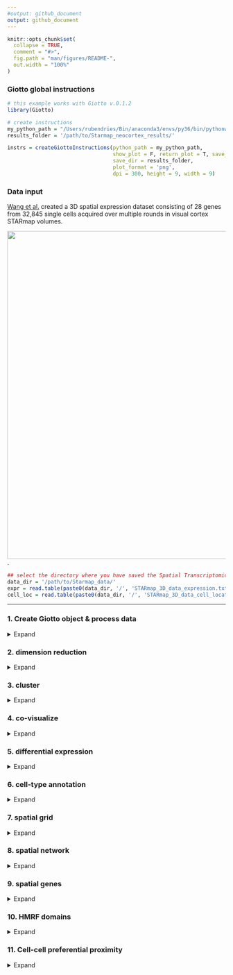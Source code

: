 ```yaml
---
#output: github_document
output: github_document
---
```


<!-- mouse_cortex_1_simple.md is generated from mouse_cortex_1_simple.Rmd Please edit that file -->


```r
knitr::opts_chunk$set(
  collapse = TRUE,
  comment = "#>",
  fig.path = "man/figures/README-",
  out.width = "100%"
)
```

### Giotto global instructions
```r
# this example works with Giotto v.0.1.2
library(Giotto)

# create instructions
my_python_path = "/Users/rubendries/Bin/anaconda3/envs/py36/bin/pythonw"
results_folder = '/path/to/Starmap_neocortex_results/'

instrs = createGiottoInstructions(python_path = my_python_path,
                                  show_plot = F, return_plot = T, save_plot = T,
                                  save_dir = results_folder,
                                  plot_format = 'png',
                                  dpi = 300, height = 9, width = 9)

```

### Data input

[Wang et al.](https://science.sciencemag.org/content/361/6400/eaat5691) created a 3D spatial expression dataset consisting of 28 genes from 32,845 single cells acquired over multiple rounds in visual cortex STARmap volumes.
  
![](./starmap_3D_data.png){width=20cm} .

```r
## select the directory where you have saved the Spatial Transcriptomics data
data_dir = '/path/to/Starmap_data/'
expr = read.table(paste0(data_dir, '/', 'STARmap_3D_data_expression.txt'))
cell_loc = read.table(paste0(data_dir, '/', 'STARmap_3D_data_cell_locations.txt'))
```

***



### 1. Create Giotto object & process data
<details>
  <summary>Expand</summary>
  \ 
 
```r
## create
STAR_test <- createGiottoObject(raw_exprs = expr, spatial_locs = cell_loc, instructions = instrs)

## filter raw data
# 1. pre-test filter parameters
filterDistributions(STAR_test, detection = 'genes')
filterDistributions(STAR_test, detection = 'cells')
filterCombinations(STAR_test, expression_thresholds = c(1, 1,2), gene_det_in_min_cells = c(20000, 20000, 30000), min_det_genes_per_cell = c(10, 20, 25))
# 2. filter data
STAR_test <- filterGiotto(gobject = STAR_test,
                          gene_det_in_min_cells = 20000,
                          min_det_genes_per_cell = 20)
## normalize
STAR_test <- normalizeGiotto(gobject = STAR_test, scalefactor = 10000, verbose = T)
STAR_test <- addStatistics(gobject = STAR_test)
STAR_test <- adjustGiottoMatrix(gobject = STAR_test, expression_values = c('normalized'),
                                batch_columns = NULL, covariate_columns = c('nr_genes', 'total_expr'),
                                return_gobject = TRUE,
                                update_slot = c('custom'))

# save according to giotto instructions
# 2D
spatPlot2D(gobject = STAR_test,
           save_param = list(save_folder = '2_Gobject', save_name = 'spatial_locations2D', units = 'in'))
spatPlot2D(gobject = STAR_test)

# 3D
spatPlot3D(gobject = STAR_test,
           save_param = list(save_folder = '2_Gobject', save_name = 'spatial_locations3D', units = 'in'))
spatPlot3D(gobject = STAR_test)


```
  
![](./figures/1_spatial_locations2D.png){width=16cm} 

![](./figures/1_screenshot_spatial_locations.png){width=16cm} 

</details>

### 2. dimension reduction

<details>
  <summary>Expand</summary>
  \ 
 
```r
STAR_test <- calculateHVG(gobject = STAR_test, method = 'cov_groups', zscore_threshold = 0.5, nr_expression_groups = 3)
STAR_test <- runPCA(gobject = STAR_test, genes_to_use = NULL, scale_unit = F)
signPCA(STAR_test)
STAR_test <- runUMAP(STAR_test, dimensions_to_use = 1:8, n_components = 3, n_threads = 4)

plotUMAP_3D(gobject = STAR_test, 
            save_param = list(save_folder = '3_DimRed', save_name = 'UMAP_reduction'))
```

![](./figures/2_screenshot_UMAP_reduction.png){width=16cm} 


***

</details>

### 3. cluster

<details>
  <summary>Expand</summary>
  \ 
  
```r
## sNN network (default)
STAR_test <- createNearestNetwork(gobject = STAR_test, dimensions_to_use = 1:8, k = 15)
## Leiden clustering
STAR_test <- doLeidenCluster(gobject = STAR_test, resolution = 0.2, n_iterations = 100,
                             name = 'leiden_0.2')
plotUMAP_3D(gobject = STAR_test, cell_color = 'leiden_0.2', 
            save_param = list(save_folder = '4_Cluster', save_name = 'UMAP_leiden'))

```


![](./figures/3_screenshot_leiden.png){width=16cm} 

***

</details>


### 4. co-visualize ####
<details>
  <summary>Expand</summary>
  \ 
  
```r
spatDimPlot3D(gobject = STAR_test,
               cell_color = 'leiden_0.2', dim3_to_use = 3,
              save_param = list(save_folder = '5_Covisuals', save_name = 'covis_leiden'))
```

Co-visualzation:
![](./figures/4_screenshot_covisualization.png){width=16cm} 

***

</details>


### 5. differential expression ####

<details>
  <summary>Expand</summary>
  \
  
```r
markers = findMarkers_one_vs_all(gobject = STAR_test,
                                 method = 'gini',
                                 expression_values = 'normalized',
                                 cluster_column = 'leiden_0.2',
                                 min_genes = 5, rank_score = 2)
markers[, head(.SD, 2), by = 'cluster']



# violinplot
violinPlot(STAR_test, genes = unique(markers$genes), cluster_column = 'leiden_0.2',
           save_param = c(save_name = 'violinplot', save_folder = '6_DEG'))


# cluster heatmap
plotMetaDataHeatmap(STAR_test, expression_values = 'scaled',
                    metadata_cols = c('leiden_0.2'),
                    save_param = c(save_name = 'clusterheatmap', save_folder = '6_DEG'))

```

Gini:  

- violinplot:  
![](./figures/5_violinplot.png){width=8cm} 

- Heatmap clusters:  
![](./figures/5_clusterheatmap.png){width=16cm} 


***

</details>


### 6. cell-type annotation

<details>
  <summary>Expand</summary>
  \
  
```r

## general cell types
clusters_cell_types_cortex = c('excit','excit','excit', 'inh', 'excit',
                               'other', 'other', 'other', 'inh', 'inh')
names(clusters_cell_types_cortex) = c(1:10)
STAR_test = annotateGiotto(gobject = STAR_test, annotation_vector = clusters_cell_types_cortex,
                           cluster_column = 'leiden_0.2', name = 'general_cell_types')

plotMetaDataHeatmap(STAR_test, expression_values = 'scaled',
                    metadata_cols = c('general_cell_types'),
                    save_param = c(save_name = 'heatmap_general_cell_type', save_folder = '7_annotation'))


## detailed cell types
clusters_cell_types_cortex = c('L5','L4','L2/3', 'PV', 'L6',
                               'Astro', 'Olig1', 'Olig2', 'Calretinin', 'SST')
names(clusters_cell_types_cortex) = c(1:10)
STAR_test = annotateGiotto(gobject = STAR_test, annotation_vector = clusters_cell_types_cortex,
                           cluster_column = 'leiden_0.2', name = 'cell_types')

plotUMAP_3D(STAR_test, cell_color = 'cell_types', point_size = 1.5,
            save_param = c(save_name = 'umap_cell_types', save_folder = '7_annotation'))

plotMetaDataHeatmap(STAR_test, expression_values = 'scaled',
                    metadata_cols = c('cell_types'),
                    save_param = c(save_name = 'heatmap_cell_types', save_folder = '7_annotation'))


# create consistent color code
mynames = unique(pDataDT(STAR_test)$cell_types)
mycolorcode = Giotto:::getDistinctColors(n = 10)
names(mycolorcode) = mynames

spatPlot3D(STAR_test, 
           cell_color = 'cell_types', axis_scale = 'real',
           sdimx = 'sdimx', sdimy = 'sdimy', sdimz = 'sdimz',
           show_grid = F, cell_color_code = mycolorcode,
           save_param = c(save_name = 'spatPlot_cell_types_all', save_folder = '7_annotation'))


## subsets
spatPlot3D(STAR_test, 
           cell_color = 'cell_types', axis_scale = 'real',
           sdimx = 'sdimx', sdimy = 'sdimy', sdimz = 'sdimz',
           show_grid = F, cell_color_code = mycolorcode,
           select_cell_groups = c('L6','L5','L4','L2/3'),
           save_param = c(save_name = 'spatPlot_cell_types_excit', save_folder = '7_annotation'))

spatPlot3D(STAR_test, 
           cell_color = 'cell_types', axis_scale = 'real',
           sdimx = 'sdimx', sdimy = 'sdimy', sdimz = 'sdimz',
           show_grid = F, cell_color_code = mycolorcode,
           select_cell_groups = c('PV','Calretinin', 'SST'),
           save_param = c(save_name = 'spatPlot_cell_types_inhib', save_folder = '7_annotation'))

spatPlot3D(STAR_test, 
           cell_color = 'cell_types', axis_scale = 'real',
           sdimx = 'sdimx', sdimy = 'sdimy', sdimz = 'sdimz',
           show_grid = F, cell_color_code = mycolorcode,
           select_cell_groups = c('Astro', 'Olig1', 'Olig2'),
           save_param = c(save_name = 'spatPlot_cell_types_other', save_folder = '7_annotation'))

```

cluster heatmap for general cell types
![](./figures/6_heatmap_general_cell_type.png){width=16cm} 
  
![](./figures/6_screenshot_umap_all_cells.png){width=16cm} 

cluster heatmap for specific cell types
![](./figures/6_heatmap_cell_types.png){width=16cm} 

all cells:  
![](./figures/6_screenshot_all_cells.png){width=16cm} 

excitatory neurons cells:  
![](./figures/6_screenshot_excit_cells.png){width=16cm} 

inhibitory neurons cells:  
![](./figures/6_screenshot_inhib_cells.png){width=16cm} 

other type of cells:  
![](./figures/6_screenshot_other_cells.png){width=16cm} 
  
***

</details>


### 7. spatial grid ####

<details>
  <summary>Expand</summary>
  \
  
```r
## create spatial grid
STAR_test <- createSpatialGrid(gobject = STAR_test,
                               sdimx_stepsize = 100,
                               sdimy_stepsize = 100,
                               sdimz_stepsize = 20,
                               minimum_padding = 0)

mycolorcode = c('red', 'blue')
names(mycolorcode) = c("L2/3", "L6")

spatPlot3D(STAR_test, cell_color = 'cell_types', 
        show_grid = T, grid_color = 'green', spatial_grid_name = 'spatial_grid',
        point_size = 1.5, 
        select_cell_groups = c("L2/3", "L6"), cell_color_code = mycolorcode,
        save_param = c(save_name = 'grid', save_folder = '8_grid'))

#### spatial patterns ##
pattern_VC = detectSpatialPatterns(gobject = STAR_test, 
                                   expression_values = 'normalized',
                                   spatial_grid_name = 'spatial_grid',
                                   min_cells_per_grid = 5, 
                                   scale_unit = T, 
                                   PC_zscore = 1, 
                                   show_plot = T)

# dimension 1
showPattern3D(gobject = STAR_test,spatPatObj = pattern_VC,
              dimension = 1, point_size = 4,
              save_param = c(save_name = 'dimension1', save_folder = '8_grid'))
showPatternGenes(gobject = STAR_test, spatPatObj = pattern_VC, dimension = 1,
                 save_param = c(save_name = 'dimension1_genes', save_folder = '8_grid',
                                base_height = 3, base_width = 3, dpi = 100))

# dimension 2
showPattern3D(gobject = STAR_test,spatPatObj = pattern_VC,
              dimension = 2, point_size = 4,
              save_param = c(save_name = 'dimension2', save_folder = '8_grid'))
showPatternGenes(gobject = STAR_test, spatPatObj = pattern_VC, dimension = 2,
                 save_param = c(save_name = 'dimension2_genes', save_folder = '8_grid',
                                base_height = 3, base_width = 3, dpi = 100))

```


Dimension 1:  no changes over z-axis

![](./figures/7_screenshot_dimension1.png){width=16cm} 
![](./figures/7_dimension1_genes.png){width=16cm} 


Dimension 2:  changes over z-axis  


![](./figures/7_screenshot_dimension2.png){width=16cm} 

![](./figures/7_dimension2_genes.png){width=16cm} 

***  

</details>



### 8. spatial network ####

<details>
  <summary>Expand</summary>
  \
  
```r
STAR_test <- createSpatialNetwork(gobject = STAR_test, k = 10)

spatPlot3D(gobject = STAR_test,
           show_network = T,
           network_color = 'blue', spatial_network_name = 'spatial_network',
           axis_scale = "real", z_ticks = 2,
           point_size = 4, cell_color = 'cell_types',
           save_param = c(save_name = 'network', save_folder = '9_spatial_network'))
```

spatial network:  
![](./figures/8_screenshot_spatial_network.png){width=16cm} 

spatial network zoomed in:    
![](./figures/8_screenshot_spatial_network_zoom.png){width=16cm} 

***  

</details>



### 9. spatial genes ####

<details>
  <summary>Expand</summary>
  \
  
```r
# kmeans binarization
kmtest = binGetSpatialGenes(STAR_test, bin_method = 'kmeans',
                            do_fisher_test = T, community_expectation = 5,
                            spatial_network_name = 'spatial_network', verbose = T)
spatGenePlot2D(STAR_test, expression_values = 'scaled', show_plot = F,
               genes = head(kmtest$genes, 4), point_size = 2, cow_n_col = 2, 
               genes_high_color = 'red', genes_mid_color = 'white', genes_low_color = 'darkblue',
               midpoint = 0, return_plot = F,
               save_param = c(save_name = 'spatial_genes_scaled_km', save_folder = '10_spatial_genes', base_width = 16))

# rank binarization
ranktest = binGetSpatialGenes(STAR_test, bin_method = 'rank',
                              do_fisher_test = T, community_expectation = 5,
                              spatial_network_name = 'spatial_network', verbose = T)
spatGenePlot2D(STAR_test, expression_values = 'scaled', show_plot = F,
               genes = head(ranktest$genes, 4), point_size = 2, cow_n_col = 2, 
               genes_high_color = 'red', genes_mid_color = 'white', genes_low_color = 'darkblue',
               midpoint = 0, return_plot = F,
               save_param = c(save_name = 'spatial_genes_scaled_rank', save_folder = '10_spatial_genes', base_width = 16))

# distance
spatial_genes = calculate_spatial_genes_python(gobject = STAR_test,
                                               expression_values = 'scaled',
                                               rbp_p=0.99, examine_top=0.1)
spatGenePlot2D(STAR_test, expression_values = 'scaled', show_plot = F,
               genes = head(spatial_genes$genes, 4), point_size = 2, cow_n_col = 2, 
               genes_high_color = 'red', genes_mid_color = 'white', genes_low_color = 'darkblue',
               midpoint = 0, return_plot = F,
               save_param = c(save_name = 'spatial_genes_scaled_distance', save_folder = '10_spatial_genes', base_width = 16))

```

Spatial genes:  

- kmeans 
![](./figures/9_spatial_genes_scaled_km.png){width=16cm} 

- rank
![](./figures/9_spatial_genes_scaled_rank.png){width=16cm} 

- distance
![](./figures/9_spatial_genes_scaled_distance.png){width=16cm} 

***

</details>


### 10. HMRF domains ####

<details>
  <summary>Expand</summary>
  \

```r

hmrf_folder = paste0(results_folder,'/','11_HMRF/')
if(!file.exists(hmrf_folder)) dir.create(hmrf_folder, recursive = T)

my_spatial_genes = spatial_genes[1:16]$genes

# do HMRF with different betas
HMRF_spatial_genes = doHMRF(gobject = STAR_test, expression_values = 'scaled',
                            spatial_genes = my_spatial_genes,
                            k = 10,
                            betas = c(0, 0.5, 10), 
                            output_folder = paste0(hmrf_folder, '/', 'Spatial_genes/SG_top100_k10_scaled'),
                            zscore = "rowcol", tolerance=1e-5)

## view results of HMRF
for(i in seq(0, 1, by = 0.5)) {
  viewHMRFresults3D(gobject = STAR_test,
                    HMRFoutput = HMRF_spatial_genes,
                    k = 10, betas_to_view = i,
                    point_size = 2)
}

## add HMRF of interest to giotto object
STAR_test = addHMRF(gobject = STAR_test,
                  HMRFoutput = HMRF_spatial_genes,
                  k = 10, betas_to_add = c(0, 0.5, 1),
                  hmrf_name = 'HMRF')

## visualize
spatPlot2D(gobject = STAR_test, cell_color = 'HMRF_k10_b.0', point_size = 1.5,
           save_param = c(save_name = 'HMRF_k10_b.0', save_folder = '11_HMRF'))
spatPlot3D(gobject = STAR_test, cell_color = 'HMRF_k10_b.0', point_size = 2.5,
           save_param = c(save_name = 'HMRF_k10_b.0_3D', save_folder = '11_HMRF'))

spatPlot2D(gobject = STAR_test, cell_color = 'HMRF_k10_b.0.5', point_size = 1.5,
           save_param = c(save_name = 'HMRF_k10_b.0.5', save_folder = '11_HMRF'))
spatPlot3D(gobject = STAR_test, cell_color = 'HMRF_k10_b.0.5', point_size = 2.5,


```
***

- b = 0  

2D version:  

![](./figures/10_HMRF_k10_b.0.png){width=16cm} 

3D version:  

![](./figures/10_screenshot_hmrf_b0.png){width=16cm} 

- b = 0.05  

2D version: 

![](./figures/10_HMRF_k10_b.0.5.png){width=16cm} 

3D version:  

![](./figures/10_screenshot_hmrf_b0.5.png){width=16cm} 

</details>



### 11. Cell-cell preferential proximity 

<details>
  <summary>Expand</summary>
  \

![cell-cell](./cell_cell_neighbors.png){width=12cm}  

```r
## calculate frequently seen proximities
cell_proximities = cellProximityEnrichment(gobject = STAR_test,
                                           cluster_column = 'cell_types',
                                           spatial_network_name = 'spatial_network',
                                           number_of_simulations = 400)
## barplot
cellProximityBarplot(gobject = STAR_test, CPscore = cell_proximities, min_orig_ints = 25, min_sim_ints = 25, 
                     save_param = c(save_name = 'barplot_cell_cell_enrichment', save_folder = '12_cell_proxim'))
## heatmap
cellProximityHeatmap(gobject = STAR_test, CPscore = cell_proximities, order_cell_types = T, scale = T,
                     color_breaks = c(-1.5, 0, 1.5), color_names = c('blue', 'white', 'red'),
                     save_param = c(save_name = 'heatmap_cell_cell_enrichment', save_folder = '12_cell_proxim', unit = 'in'))
## network
cellProximityNetwork(gobject = STAR_test, CPscore = cell_proximities, remove_self_edges = T, only_show_enrichment_edges = T,
                     save_param = c(save_name = 'network_cell_cell_enrichment', save_folder = '12_cell_proxim'))


## visualization
spec_interaction = "Calretinin--L6"

# rescaled spatial dimensions
cellProximitySpatPlot3D(gobject = STAR_test,
                        interaction_name = spec_interaction,
                        cluster_column = 'cell_types',
                        cell_color = 'cell_types', coord_fix_ratio = 0.5,
                        point_size_select = 4, point_size_other = 2,
                        save_param = c(save_name = 'cell_cell_enrichment_selected', save_folder = '12_cell_proxim'))

# real spatial dimensions
cellProximitySpatPlot3D(gobject = STAR_test,
                        interaction_name = spec_interaction,
                        cluster_column = 'cell_types',
                        cell_color = 'cell_types', coord_fix_ratio = 0.5,
                        point_size_select = 4, point_size_other = 2, axis_scale = 'real',
                        save_param = c(save_name = 'cell_cell_enrichment_selected_real', save_folder = '12_cell_proxim'))

```
barplot:  
![](./figures/11_barplot_cell_cell_enrichment.png){width=16cm} 

heatmap:  
![](./figures/11_heatmap_cell_cell_enrichment.png){width=16cm} 

network:  
![](./figures/11_network_cell_cell_enrichment.png){width=16cm} 

selected enrichment:  

- real dimensions  

![](./figures/11_screenshot_real_dimensions.png){width=16cm} 

- rescaled dimensions  

![](./figures/11_screenshot_rescaled_dimensions.png){width=16cm} 

***

</details>



